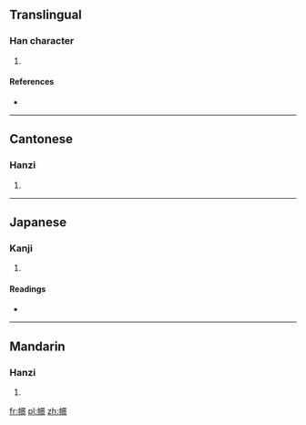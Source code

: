 ==Translingual==

===Han character===
{{Han char|rn=50|rad=巾|as=12|sn=15|four=4629<sub>6</sub>|canj=中月日卜火 (LBAYF)}}

# {{defn|Han|sort=巾12}}

====References====
* {{Han ref|kx=0336.090|dkj=09068|dj=0643.100|hdz=10754.040|uh=5E5C|ud=24156|bh=E571|bd=58737}}

----

==Cantonese==

===Hanzi===
{{yue-hanzi|jyut=|y=ging2}}

# {{defn|lang=yue|sort=巾12}}

----

==Japanese==

===Kanji===
{{ja-kanji|grade=|rs=巾12}}

# {{defn|lang=ja|sort=巾12}}

====Readings====
* {{ja-readings|on=[[けい]] (kei), [[きょう]] (kyō)|kun=[[きぬ]] (kinu), [[かずき]] (kazuki)}}

----

==Mandarin==

===Hanzi===
{{cmn-hanzi|pin=[[jiǒng]] ([[jiong3]])|wg=chiung<sup>3</sup>}}

# {{defn|lang=cmn|sort=巾12}}

[[fr:幜]]
[[pl:幜]]
[[zh:幜]]